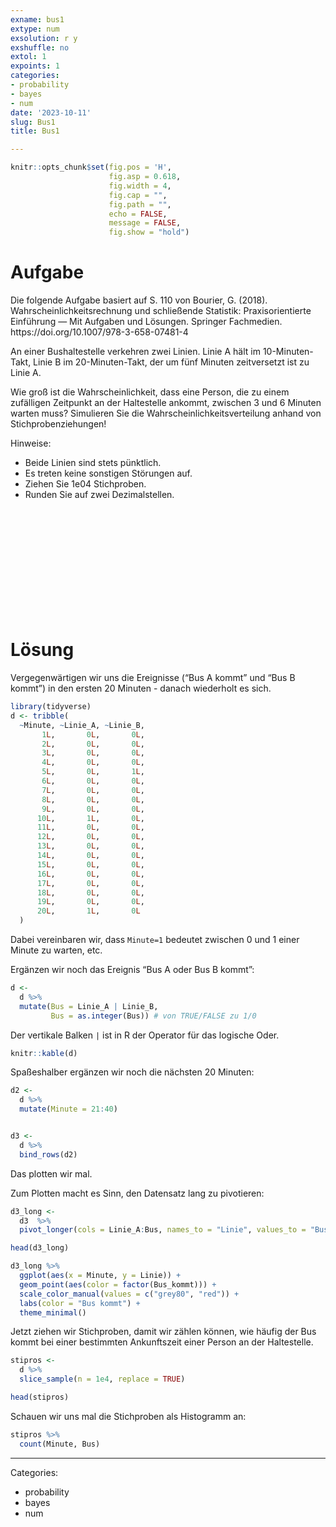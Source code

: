 ```yaml
---
exname: bus1
extype: num
exsolution: r y
exshuffle: no
extol: 1
expoints: 1
categories:
- probability
- bayes
- num
date: '2023-10-11'
slug: Bus1
title: Bus1

---
```







```r
knitr::opts_chunk$set(fig.pos = 'H',
                      fig.asp = 0.618,
                      fig.width = 4,
                      fig.cap = "", 
                      fig.path = "",
                      echo = FALSE,
                      message = FALSE,
                      fig.show = "hold")
```






# Aufgabe

Die folgende Aufgabe basiert auf S. 110 von Bourier, G. (2018). Wahrscheinlichkeitsrechnung und schließende Statistik: Praxisorientierte Einführung — Mit Aufgaben und Lösungen. Springer Fachmedien. https://doi.org/10.1007/978-3-658-07481-4


An einer Bushaltestelle verkehren zwei Linien. Linie A hält im 10-Minuten-Takt, Linie B im 20-Minuten-Takt, der um fünf Minuten zeitversetzt ist zu Linie A. 



Wie groß ist die Wahrscheinlichkeit, dass eine Person, die zu einem zufälligen Zeitpunkt an der Haltestelle ankommt, zwischen 3  und  6 Minuten warten muss? Simulieren Sie die Wahrscheinlichkeitsverteilung anhand von Stichprobenziehungen!


Hinweise:

- Beide Linien sind stets pünktlich.
- Es treten keine sonstigen Störungen auf.
- Ziehen Sie 1e04 Stichproben.
- Runden Sie auf zwei Dezimalstellen.


</br>
</br>
</br>
</br>
</br>
</br>
</br>
</br>
</br>
</br>

# Lösung


Vergegenwärtigen wir uns die Ereignisse ("Bus A kommt" und "Bus B kommt") in den ersten 20 Minuten - danach wiederholt es sich.


```r
library(tidyverse)
d <- tribble(
  ~Minute, ~Linie_A, ~Linie_B,
       1L,       0L,       0L,
       2L,       0L,       0L,
       3L,       0L,       0L,
       4L,       0L,       0L,
       5L,       0L,       1L,
       6L,       0L,       0L,
       7L,       0L,       0L,
       8L,       0L,       0L,
       9L,       0L,       0L,
      10L,       1L,       0L,
      11L,       0L,       0L,
      12L,       0L,       0L,
      13L,       0L,       0L,
      14L,       0L,       0L,
      15L,       0L,       0L,
      16L,       0L,       0L,
      17L,       0L,       0L,
      18L,       0L,       0L,
      19L,       0L,       0L,
      20L,       1L,       0L
  )
```


Dabei vereinbaren wir, dass `Minute=1` bedeutet zwischen 0 und 1 einer Minute zu warten, etc.

Ergänzen wir noch das Ereignis "Bus A oder Bus B kommt":

```r
d <-
  d %>% 
  mutate(Bus = Linie_A | Linie_B,
         Bus = as.integer(Bus)) # von TRUE/FALSE zu 1/0
```


Der vertikale Balken `|` ist in R der Operator für das logische Oder.


```r
knitr::kable(d)
```


Spaßeshalber ergänzen wir noch die nächsten 20 Minuten:

```r
d2 <- 
  d %>% 
  mutate(Minute = 21:40)


d3 <-
  d %>% 
  bind_rows(d2)
```


Das plotten wir mal.

Zum Plotten macht es Sinn, den Datensatz lang zu pivotieren:

```r
d3_long <- 
  d3  %>% 
  pivot_longer(cols = Linie_A:Bus, names_to = "Linie", values_to = "Bus_kommt") 

head(d3_long)
```



```r
d3_long %>% 
  ggplot(aes(x = Minute, y = Linie)) +
  geom_point(aes(color = factor(Bus_kommt))) +
  scale_color_manual(values = c("grey80", "red")) +
  labs(color = "Bus kommt") +
  theme_minimal()
```


Jetzt ziehen wir Stichproben, damit wir zählen können, wie häufig der Bus kommt bei einer bestimmten Ankunftszeit einer Person an der Haltestelle.


```r
stipros <-
  d %>% 
  slice_sample(n = 1e4, replace = TRUE)

head(stipros)
```



Schauen wir uns mal die Stichproben als Histogramm an:

```r
stipros %>% 
  count(Minute, Bus)
```





---

Categories: 

- probability
- bayes
- num

